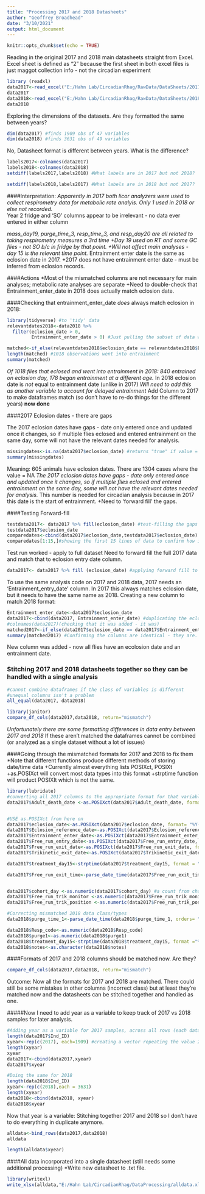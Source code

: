 ```yaml
---
title: "Processing 2017 and 2018 Datasheets"
author: "Geoffrey Broadhead"
date: "3/10/2021"
output: html_document
---
```


```r
knitr::opts_chunk$set(echo = TRUE)
```

Reading in the original 2017 and 2018 main datasheets straight from Excel. 
Excel sheet is defined as "2" because the first sheet in both excel files is just maggot collection info - not the circadian experiment

```r
library (readxl)
data2017<-read_excel("E:/Hahn Lab/CircadianRhag/RawData/DataSheets/2017-08-24_rhagoletis_data_sheet.xlsx", sheet = 2)
data2017
data2018<-read_excel("E:/Hahn Lab/CircadianRhag/RawData/DataSheets/2018-08-14_master_datac_2018_collection_year.xlsx", sheet = 2)
data2018
```
Exploring the dimensions of the datasets. Are they formatted the same between years? 
```r
dim(data2017) #finds 1909 obs of 47 variables
dim(data2018) #finds 3631 obs of 49 variables
```

No, Datasheet format is different between years. What is the difference?
```r
labels2017<-colnames(data2017)
labels2018<-colnames(data2018)
setdiff(labels2017,labels2018) #What labels are in 2017 but not 2018?
```
```r
setdiff(labels2018,labels2017) #What labels are in 2018 but not 2017?
```
####Interpretation: 
*Apparently in 2017 both licor analyzers were used to collect respirometry data for metabolic rate analyis. Only 1 used in 2018 or else not recorded.  
*Year 2 fridge and 'SO' columns appear to be irrelevant - no data ever entered in either column

*mass_day19, purge_time_3, resp_time_3, and resp_day20 are all related to taking respirometry measures a 3rd time 
  +Day 19 used on RT and some GC flies - not SO b/c in fridge by that point. 
  +Will not affect main analyses - day 15 is the relevant time point. 
*Entrainment enter date is the same as eclosion date in 2017. 
  +2017 does not have entrainment enter date - must be inferred from eclosion records. 

####Actions
*Most of the mismatched columns are not necessary for main analyses; metabolic rate analyses are separate
  +Need to double-check that Entrainment_enter_date in 2018 does actually match eclosion date.


####Checking that entrainment_enter_date *does* always match eclosion in 2018: 
```r
library(tidyverse) #to 'tidy' data
relevantdates2018<-data2018 %>%
  filter(eclosion_date > 0,
         Entrainment_enter_date > 0) #Just pulling the subset of data where those columns both have data

matched<-if_else(relevantdates2018$eclosion_date == relevantdates2018$Entrainment_enter_date,TRUE,FALSE) #if the dates are the same - TRUE, if not, FALSE
length(matched) #1018 observations went into entrainment
summary(matched)
```
*Of 1018 flies that eclosed and went into entrainment in 2018: 840 entrained on eclosion day, 178 began entrainment at a different age. 
*In 2018 eclosion date is _not_ equal to entrainment date (unlike in 2017)
*Will need to add this as another variable to account for delayed entrainment
*Add Column to 2017 to make dataframes match (so don't have to re-do things for the different years) __now done__


####2017 Eclosion dates - there are gaps

The 2017 eclosion dates have gaps - date only entered once and updated once it changes, so if multiple flies eclosed and entered entrainment on the same day, some will not have the relevant dates needed for analysis. 
```r
missingdates<-is.na(data2017$eclosion_date) #returns "true" if value = NA 
summary(missingdates)
```
Meaning: 605 animals have eclosion dates. There are 1304 cases where the value = NA
*The 2017 eclosion dates have gaps - date only entered once and updated once it changes, so if multiple flies eclosed and entered entrainment on the same day, some will not have the relevant dates needed for analysis.
*This number is needed for circadian analysis because in 2017 this date is the start of entrainment.
  +Need to 'forward fill' the gaps. 
  
####Testing Forward-fill
```r
testdata2017<- data2017 %>% fill(eclosion_date) #test-filling the gaps in data entry. This does not overwrite any dates that are already entered. It just re-uses the most recent date until it runs into a spot where the data sheet starts using a new date. This matches how the data was originally done in Excel. 
testdata2017$eclosion_date
comparedates<-cbind(data2017$eclosion_date,testdata2017$eclosion_date)
comparedates[1:15,]#showing the first 15 lines of data to confirm how it was filled
```

Test run worked - apply to full dataset
Need to forward fill the full 2017 data and match that to eclosion entry date column. 
```r
data2017<- data2017 %>% fill (eclosion_date) #applying forward fill to full dataset
```

To use the same analysis code on 2017 and 2018 data, 2017 needs an 'Entrainment_entry_date' column. In 2017 this always matches eclosion date, but it needs to have the same name as 2018. Creating a new column to match 2018 format:
```r
Entrainment_enter_date<-data2017$eclosion_date
data2017<-cbind(data2017, Entrainment_enter_date) #duplicating the eclosion data column in 2017 to match 2018 formatting
#colnames(data2017)(checking that it was added - it was)
matched2017<-if_else(data2017$eclosion_date == data2017$Entrainment_enter_date, TRUE, FALSE, missing = NULL)
summary(matched2017) #Confirming the columns are identical - they are. No returns of "FALSE"
```
New column was added  - now all flies have an ecolosion date and an entrainment date. 

### Stitching 2017 and 2018 datasheets together so they can be handled with a single analysis

```r
#cannot combine dataframes if the class of variables is different
#unequal columns isn't a problem
all_equal(data2017, data2018)

library(janitor)
compare_df_cols(data2017,data2018, return="mismatch") 
```
*Unfortunately there are some formatting differences in data entry between 2017 and 2018
*If these aren't matched the dataframes cannot be combined (or analyzed as a single dataset without a lot of issues)


####Going through the mismatched formats for 2017 and 2018 to fix them
*Note that different functions produce different methods of storing date/time data
  +Currently almost everything lists POSIXct, POSIXt
  +as.POSIXct will convert most data types into this format
  +strptime function will product POSIXlt which is not the same. 

```r
library(lubridate)
#converting all 2017 columns to the appropriate format for that variable (dates to POSIXct, numbers should all be numeric etc)
data2017$Adult_death_date <-as.POSIXct(data2017$Adult_death_date, format="%Y-%m-%d") #date from character to POSIXct datetime


#USE as.POSIXct from here on
data2017$eclosion_date<-as.POSIXct(data2017$eclosion_date, format= "%Y-%m-%d")  #several dates in a row to fix
data2017$Eclosion_reference_date<-as.POSIXct(data2017$Eclosion_reference_date, format= "%Y-%m-%d")
data2017$Entrainment_enter_date<-as.POSIXct(data2017$Entrainment_enter_date, format= "%Y-%m-%d")
data2017$Free_run_entry_date<-as.POSIXct(data2017$Free_run_entry_date, format= "%Y-%m-%d")
data2017$Free_run_exit_date<-as.POSIXct(data2017$Free_run_exit_date, format= "%Y-%m-%d")
data2017$Trikinetic_exit_date<-as.POSIXct(data2017$Trikinetic_exit_date, format= "%Y-%m-%d")

data2017$treatment_day15<-strptime(data2017$treatment_day15, format = "%Y-%m-%d")

data2017$Free_run_exit_time<-parse_date_time(data2017$Free_run_exit_time, orders = "HM")


data2017$cohort_day <-as.numeric(data2017$cohort_day) #a count from character to numeric
data2017$Free_run_trik_monitor <-as.numeric(data2017$Free_run_trik_monitor)
data2017$Free_run_trik_position <-as.numeric(data2017$Free_run_trik_position)

#Correcting mismatched 2018 data class/types
data2018$purge_time_1<-parse_date_time(data2018$purge_time_1, orders= "HM")

data2018$Resp_code<-as.numeric(data2018$Resp_code)
data2018$purge1<-as.numeric(data2018$purge1)
data2018$treatment_day15<-strptime(data2018$treatment_day15, format ="%Y-%m-%d")
data2018$notes<-as.character(data2018$notes)

```

####Formats of 2017 and 2018 columns should be matched now. Are they?
```r
compare_df_cols(data2017,data2018, return="mismatch") 
```
Outcome: Now all the formats for 2017 and 2018 are matched. There could still be some mistakes in other columns (incorrect class) but at least they're matched now and the datasheets can be stitched together and handled as one.

#####Now I need to add year as a variable to keep track of 2017 vs 2018 samples for later analysis. 
```r
#Adding year as a variable for 2017 samples, across all rows (each data point has a year)
length(data2017$Ind_ID)
xyear<-rep(c(2017), each=1909) #creating a vector repeating the value 2017 at 1909 times (matched to # rows)
length(xyear)
xyear
data2017<-cbind(data2017,xyear)
data2017$xyear

#Doing the same for 2018
length(data2018$Ind_ID)
xyear<-rep(c(2018),each = 3631)
length(xyear)
data2018<-cbind(data2018, xyear)
data2018$xyear
```

Now that year is a variable: 
Stitching together 2017 and 2018 so I don't have to do everything in duplicate anymore. 
```r
alldata<-bind_rows(data2017,data2018)
alldata
```
```r
length(alldata$xyear)
```
####All data incorporated into a single datasheet (still needs some additional processing)
*Write new datasheet to .txt file. 

```r
library(writexl)
write_xlsx(alldata,"E:/Hahn Lab/CircadianRhag/DataProcessing/alldata.xlsx")
```